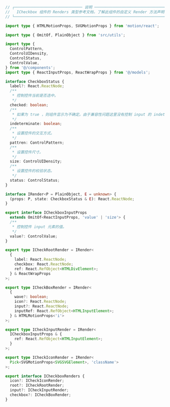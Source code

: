 ```ts pure
// ┌────────────────────────────── 说明 ─────────────────────────────────┐
//   ICheckbox 组件的 Renders 类型参考文档，了解此组件的自定义 Render 方法声明
// └────────────────────────────────────────────────────────────────────┘

import type { HTMLMotionProps, SVGMotionProps } from 'motion/react';

import type { OmitOf, PlainObject } from 'src/utils';

import type {
  ControlPattern,
  ControlUIDensity,
  ControlStatus,
  ControlValue,
} from '@/components';
import type { ReactInputProps, ReactWrapProps } from '@/models';

interface CheckboxStatus {
  label?: React.ReactNode;
  /**
   * 控制控件当前是否选中。
   */
  checked: boolean;
  /**
   * 如果为 true ，则组件显示为不确定。由于兼容性问题这里没有控制 input 的 indeterminate属性
   */
  indeterminate: boolean;
  /**
   * 设置控件的交互方式。
   */
  pattren: ControlPattern;
  /**
   * 设置控件尺寸。
   */
  size: ControlUIDensity;
  /**
   * 设置控件的校验状态。
   */
  status: ControlStatus;
}

interface IRender<P = PlainObject, E = unknown> {
  (props: P, state: CheckboxStatus & E): React.ReactNode;
}

export interface ICheckboxInputProps
  extends OmitOf<ReactInputProps, 'value' | 'size'> {
  /**
   * 控制控件 input 元素的值。
   */
  value?: ControlValue;
}

export type ICheckRootRender = IRender<
  {
    label: React.ReactNode;
    checkbox: React.ReactNode;
    ref: React.RefObject<HTMLDivElement>;
  } & ReactWrapProps
>;

export type ICheckBoxRender = IRender<
  {
    wave?: boolean;
    icon?: React.ReactNode;
    input?: React.ReactNode;
    inputRef: React.RefObject<HTMLInputElement>;
  } & HTMLMotionProps<'i'>
>;

export type ICheckInputRender = IRender<
  ICheckboxInputProps & {
    ref: React.RefObject<HTMLInputElement>;
  }
>;

export type ICheckIconRender = IRender<
  Pick<SVGMotionProps<SVGSVGElement>, 'className'>
>;

export interface ICheckboxRenders {
  icon?: ICheckIconRender;
  root?: ICheckRootRender;
  input?: ICheckInputRender;
  checkbox?: ICheckBoxRender;
}
```